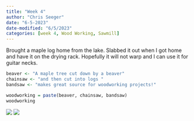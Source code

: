 ```yaml
---
title: "Week 4"
author: "Chris Seeger"
date: "6-5-2023"
date-modified: "6/5/2023"
categories: [week 4, Wood Working, Sawmill]
---
```


Brought a maple log home from the lake. Slabbed it out when I got home and have it on the drying rack. Hopefully it will not warp and I can use it for guitar necks.

```r
beaver <- "A maple tree cut down by a beaver"
chainsaw <- "and then cut into logs "
bandsaw <- "makes great source for woodworking projects!"

woodworking = paste(beaver, chainsaw, bandsaw)
woodworking

```

![](maple1.jpg) 
![](maple2.jpg)
